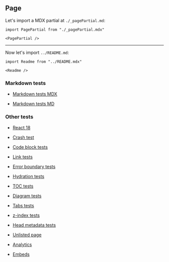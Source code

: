 ## Page

Let's import a MDX partial at `./_pagePartial.md`:

```mdx-code-block
import PagePartial from "./_pagePartial.mdx"

<PagePartial />
```

---

Now let's import `../README.md`:

```mdx-code-block
import Readme from "../README.mdx"

<Readme />
```

### Markdown tests

- [Markdown tests MDX](/tests/pages/markdown-tests-mdx)

- [Markdown tests MD](/tests/pages/markdown-tests-md)

### Other tests

- [React 18](/tests/pages/react-18)

- [Crash test](/tests/pages/crashTest)

- [Code block tests](/tests/pages/code-block-tests)

- [Link tests](/tests/pages/link-tests)

- [Error boundary tests](/tests/pages/error-boundary-tests)

- [Hydration tests](/tests/pages/hydration-tests)

- [TOC tests](/tests/pages/page-toc-tests)

- [Diagram tests](/tests/pages/diagrams)

- [Tabs tests](/tests/pages/tabs-tests)

- [z-index tests](/tests/pages/z-index-tests)

- [Head metadata tests](/tests/pages/head-metadata)

- [Unlisted page](/tests/pages/unlisted)

- [Analytics](/tests/pages/analytics)

- [Embeds](/tests/pages/embeds)
